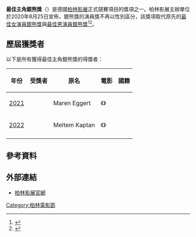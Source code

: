 {{noteTA
|G1=Movie
|G2=Show
}}
{{Infobox award
| name           = 最佳主角獎
| current_awards =
| image          = 
| imagesize      = 
| caption        =
| description    =
| presenter      = [[柏林影展|柏林影展]]
| country        = [[德國|德國]]
| location       = [[柏林|柏林]]
| year           = 2021年
| year2          = 
| website        =
}}

'''最佳主角銀熊獎'''（{{lang-de|''Silberner Bär für die Beste Schauspielerische Leistung in einer Hauptrolle''}}）是德國[[柏林影展|柏林影展]]正式競賽項目的獎項之一。柏林影展主辦單位於2020年8月25日宣佈，銀熊獎的演員獎不再以性別區分，該獎項取代原先的[[最佳女演員銀熊獎|最佳女演員銀熊獎]]與[[最佳男演員銀熊獎|最佳男演員銀熊獎]]<ref>{{cite news|title=史上首次！柏林影展打破性別　最佳演員不再分男女|publisher=鏡週刊|url=https://www.cna.com.tw/news/firstnews/202008250210.aspx|date=2020-08-25|author=吳妍|accessdate=2020-08-27|language=zh-hant|archive-date=2021-05-18|archive-url=https://web.archive.org/web/20210518194827/https://www.cna.com.tw/news/firstnews/202008250210.aspx|dead-url=no}}</ref><ref>{{cite news|title=史上頭一遭！柏林影展取消帝后獎 不依性別區隔得獎者|publisher=經濟日報|url=https://money.udn.com/money/story/5599/4809496|date=2020-08-25|author=蘇詠智|accessdate=2020-08-27|language=zh-hant|archive-date=2021-05-18|archive-url=https://web.archive.org/web/20210518194832/https://money.udn.com/money/story/5599/4809496|dead-url=no}}</ref>。

== 歷屆獲獎者 ==
以下是所有獲得最佳主角銀熊獎的得獎者：
{| class="wikitable"
|-
! 年份 || 受獎者 || 原名 || 電影 || 國籍
|-
| [[第71屆柏林影展|2021]] || {{link-en|瑪倫·艾格|Maren Eggert}} || Maren Eggert || 《{{link-en|我是你的男人|I'm Your Man (2021 film)}}》 || {{GER}}
|-
| [[第72屆柏林影展|2022]] || {{link-de|梅特姆·卡普坦|Meltem Kaptan}} || Meltem Kaptan || 《{{link-de|拉比耶對戰小布希|Rabiye Kurnaz gegen George W. Bush}}》 || {{GER}}
|-
|}

== 參考資料 ==
{{reflist}}

==外部連結==
* [http://www.berlinale.de 柏林影展官網] {{Wayback|url=http://www.berlinale.de/ |date=20110217150238 }}

{{柏林電影節}}

[[Category:柏林電影節|Category:柏林電影節]]